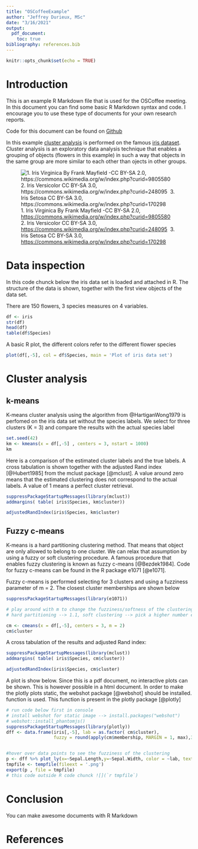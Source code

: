 ```yaml
---
title: "OSCoffeeExample"
author: "Jeffrey Durieux, MSc"
date: "3/16/2021"
output: 
  pdf_document:
    toc: true
bibliography: references.bib
---
```


```r
knitr::opts_chunk$set(echo = TRUE)
```

# Introduction

This is an example R Markdown file that is used for the OSCoffee meeting. In this document you can find some basic R Markdown syntax and code. I encourage you to use these type of documents for your own research reports.

Code for this document can be found on [Github](https://github.com/jeffreydurieux/OSCoffee_RMarkdown)

In this example [cluster analysis](https://en.wikipedia.org/wiki/Cluster_analysis) is performed on the famous [iris dataset](https://en.wikipedia.org/wiki/Iris_flower_data_set). Cluster analysis is an exploratory data analysis technique that enables a grouping of objects (flowers in this example) in such a way that objects in the same group are more similar to each other than ojects in other groups.

![1. Iris Virginica By Frank Mayfield -CC BY-SA 2.0, <https://commons.wikimedia.org/w/index.php?curid=9805580>\  
2. Iris Versicolor CC BY-SA 3.0, <https://commons.wikimedia.org/w/index.php?curid=248095>\  
3. Iris Setosa CC BY-SA 3.0, <https://commons.wikimedia.org/w/index.php?curid=170298>\  
](flowerpics/flowerspics.png)

# Data inspection

In this \texttt{R} code chunck below the iris data set is loaded and attached in R. The structure of the data is shown, together with the first view objects of the data set.

There are 150 flowers, 3 species measures on 4 variables.

```r
df <- iris
str(df)
head(df)
table(df$Species)
```

A basic R plot, the different colors refer to the different flower species

```r
plot(df[,-5], col = df$Species, main = 'Plot of iris data set')
```

# Cluster analysis

## k-means

K-means cluster analysis using the algorithm from @HartiganWong1979 is perfomed on the iris data set without the species labels. We select for three clusters (K = 3) and compare the results with the actual species label

```r
set.seed(42)
km <- kmeans(x = df[,-5] , centers = 3, nstart = 1000)
km
```

Here is a comparison of the estimated cluster labels and the true labels. A cross tabulation is shown together with the adjusted Rand index [@Hubert1985] from the mclust package [@mclust]. A value around zero means that the estimated clustering does not correspond to the actual labels. A value of 1 means a perfect cluster retrieval.

```r
suppressPackageStartupMessages(library(mclust))
addmargins( table( iris$Species, km$cluster))

adjustedRandIndex(iris$Species, km$cluster)
```

## Fuzzy c-means

K-means is a hard partitioning clustering method. That means that object are only allowed to belong to one cluster. We can relax that assumption by using a fuzzy or soft clustering procedure. A famous procedure that enables fuzzy clustering is known as fuzzy c-means [@Bezdek1984]. Code for fuzzy c-means can be found in the R package e1071 [@e1071].

Fuzzy c-means is performed selecting for 3 clusters and using a fuzziness parameter of m = 2. The closest cluster memberships are shown below

```r
suppressPackageStartupMessages(library(e1071))

# play around with m to change the fuzziness/softness of the clustering
# hard partitioning --> 1.1, soft clustering --> pick a higher number e.g., 2

cm <- cmeans(x = df[,-5], centers = 3, m = 2)
cm$cluster

```

\newpage

A cross tabulation of the results and adjusted Rand index:
  
```r
suppressPackageStartupMessages(library(mclust))
addmargins( table( iris$Species, cm$cluster))

adjustedRandIndex(iris$Species, cm$cluster)
```

A plot is show below. Since this is a pdf document, no interactive plots can be shown. This is however possible in a html document. In order to make the plotly plots static, the webshot package [@webshot] should be installed. function is used. This function is present in the plotly package [@plotly]

```r
# run code below first in console
# install webshot for static image --> install.packages("webshot")
# webshot::install_phantomjs()
suppressPackageStartupMessages(library(plotly))
dff <- data.frame(iris[,-5], lab = as.factor( cm$cluster), 
                  fuzzy = round(apply(cm$membership, MARGIN = 1, max),3))


#hover over data points to see the fuzziness of the clustering
p <- dff %>% plot_ly(x=~Sepal.Length,y=~Sepal.Width, color = ~lab, text = ~fuzzy)
tmpfile <- tempfile(fileext = '.png')
export(p , file = tmpfile)
# this code outside R code chunck ![](`r tmpfile`)
```



# Conclusion

You can make awesome documents with R Markdown

\newpage  

# References
